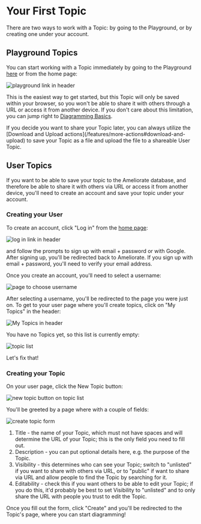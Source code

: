 
# Your First Topic

There are two ways to work with a Topic: by going to the Playground, or by creating one under your account.

## Playground Topics

You can start working with a Topic immediately by going to the Playground [here](https://ameliorate.app/playground) or from the home page:

<Image
  src="https://github.com/amelioro/ameliorate/assets/13872370/3989c846-8309-42f4-bc1d-ff30ea2c0595"
  alt="playground link in header"
  width={656}
  height={163}
/>

This is the easiest way to get started, but this Topic will only be saved within your browser, so you won't be able to share it with others through a URL or access it from another device. If you don't care about this limitation, you can jump right to [Diagramming Basics](/getting-started/diagramming-basics).

<Callout type="info">
  If you decide you want to share your Topic later, you can always utilize the [Download and Upload
  actions](/features/more-actions#download-and-upload) to save your Topic as a file and upload the
  file to a shareable User Topic.
</Callout>

## User Topics

If you want to be able to save your topic to the Ameliorate database, and therefore be able to share it with others via URL or access it from another device, you'll need to create an account and save your topic under your account.

### Creating your User

To create an account, click "Log in" from the [home page](https://ameliorate.app/):

<Image
  src="https://github.com/amelioro/ameliorate/assets/13872370/a7dd8635-59aa-4e30-a965-4d76466f26c9"
  alt="log in link in header"
  width={653}
  height={164}
/>

and follow the prompts to sign up with email + password or with Google. After signing up, you'll be redirected back to Ameliorate. If you sign up with email + password, you'll need to verify your email address.

Once you create an account, you'll need to select a username:

<Image
  src="https://github.com/amelioro/ameliorate/assets/13872370/a466e1c1-c483-4dbf-b006-dc067c8a52d4"
  alt="page to choose username"
  width={638}
  height={212}
/>

After selecting a username, you'll be redirected to the page you were just on. To get to your user page where you'll create topics, click on "My Topics" in the header:

<Image
  src="https://github.com/user-attachments/assets/e4625189-1c6b-4dac-8991-789c66b309c8"
  alt="My Topics in header"
  width={477}
  height={157}
/>

You have no Topics yet, so this list is currently empty:

<Image
  src="https://github.com/amelioro/ameliorate/assets/13872370/4aba7fb6-5bad-4cb1-b741-8d4fa2fac0b4"
  alt="topic list"
  width={669}
  height={327}
/>

Let's fix that!

### Creating your Topic

On your user page, click the New Topic button:

<Image
  src="https://github.com/amelioro/ameliorate/assets/13872370/8d3255fe-4d8a-442c-a67c-19cae582a3b0"
  alt="new topic button on topic list"
  width={406}
  height={124}
/>

You'll be greeted by a page where with a couple of fields:

<Image
  src="https://github.com/amelioro/ameliorate/assets/13872370/8fcb9ef1-7f0e-4e8d-83c1-ece01d162d8f"
  alt="create topic form"
  width={651}
  height={432}
/>

1. Title - the name of your Topic, which must not have spaces and will determine the URL of your Topic; this is the only field you need to fill out.
2. Description - you can put optional details here, e.g. the purpose of the Topic.
3. Visibility - this determines who can see your Topic; switch to "unlisted" if you want to share with others via URL, or to "public" if want to share via URL and allow people to find the Topic by searching for it.
4. Editability - check this if you want others to be able to edit your Topic; if you do this, it'd probably be best to set Visibility to "unlisted" and to only share the URL with people you trust to edit the Topic.

Once you fill out the form, click "Create" and you'll be redirected to the Topic's page, where you can start diagramming!
